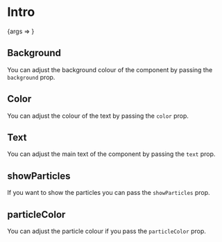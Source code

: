 

<Meta title="Intro" component={Intro} />

# Intro

<Preview>
  <Story name="Basic" args={{ text: "Hi, It's Haseeb. I'm a software engineer. Welcome to my website and blog.", showParticles: true}}>
    {args => <Intro {...args} />}
  </Story>
</Preview>


<Props story="Basic" />

## Background

You can adjust the background colour of the component by passing the `background` prop.

<Preview>
  <Story name="Background">
    <div>
      <Intro background="gray-200" text="Hello my name is Haseeb." />
      <Intro background="yellow-500" text="Hello my name is Haseeb." />
    </div>
  </Story>
</Preview>

## Color

You can adjust the colour of the text by passing the `color` prop.

<Preview>
  <Story name="Color">
    <div>
      <Intro background="gray-200" color="black" text="Hello my name is Haseeb." />
      <Intro background="indigo-100" color="blue-500" text="Hello my name is Haseeb." />
    </div>
  </Story>
</Preview>


## Text

You can adjust the main text of the component by passing the `text` prop.

<Preview>
  <Story name="Text">
    <div>
      <Intro background="gray-200" color="black" text="Hello this is a new message." />
      <Intro background="indigo-100" color="blue-500" text="Another random message." />
    </div>
  </Story>
</Preview>

## showParticles

If you want to show the particles you can pass the `showParticles` prop.

<Preview>
  <Story name="Show Particles">
    <div>
      <Intro background="gray-200" color="black" text="Hello my name is Haseeb." showParticles />
      <Intro background="indigo-100" color="blue-500" text="Hello my name is Haseeb." showParticles />
    </div>
  </Story>
</Preview>

## particleColor

You can adjust the particle colour if you pass the `particleColor` prop.

<Preview>
  <Story name="Particle Color">
    <div>
      <Intro background="gray-200" color="black" text="Hello my name is Haseeb." showParticles particleColor="#367ee9" />
      <Intro background="indigo-100" color="blue-500" text="Hello my name is Haseeb." showParticles particleColor="#ff00ff" />
    </div>
  </Story>
</Preview>